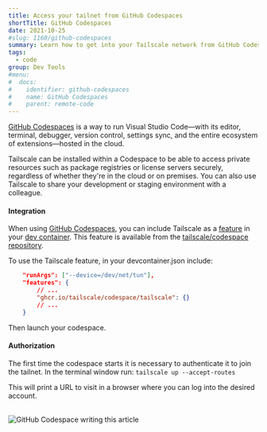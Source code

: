 ```yaml
---
title: Access your tailnet from GitHub Codespaces
shortTitle: GitHub Codespaces
date: 2021-10-25
#slug: 1160/github-codespaces
summary: Learn how to get into your Tailscale network from GitHub Codespaces.
tags:
  - code
group: Dev Tools
#menu:
#  docs:
#    identifier: github-codespaces
#    name: GitHub Codespaces
#    parent: remote-code
---
```


[GitHub Codespaces](https://github.com/features/codespaces) is a way to run Visual Studio
Code—with its editor, terminal, debugger, version control, settings sync,
and the entire ecosystem of extensions—hosted in the cloud.

Tailscale can be installed within a Codespace to be able to access private resources
such as package registries or license servers securely, regardless of whether they're in
the cloud or on premises. You can also use Tailscale to share your development or staging
environment with a colleague.

#### Integration

When using [GitHub Codespaces](https://github.com/features/codespaces), you can
include Tailscale as a [feature](https://docs.github.com/en/codespaces/setting-up-your-project-for-codespaces/adding-features-to-a-devcontainer-file)
in your [dev container](https://docs.github.com/en/codespaces/setting-up-your-project-for-codespaces/introduction-to-dev-containers).
This feature is available from the
[tailscale/codespace repository](https://github.com/tailscale/codespace).

To use the Tailscale feature, in your devcontainer.json include:

```json
    "runArgs": ["--device=/dev/net/tun"],
    "features": {
        // ...
        "ghcr.io/tailscale/codespace/tailscale": {}
        // ...
    }
```

Then launch your codespace.

#### Authorization

The first time the codespace starts it is necessary to authenticate it to join the tailnet.
In the terminal window run: `tailscale up --accept-routes`

This will print a URL to visit in a browser where you can log into the desired account.

<br />
<Image
  alt="GitHub Codespace writing this article"
  width={2580}
  height={1734}
  src="/images/solutions/code-github-codespace/codespace.jpg"
  className="bordered"
/>
